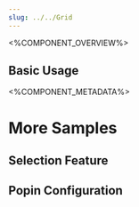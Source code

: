```yaml
---
slug: ../../Grid
---
```



<%COMPONENT_OVERVIEW%>

## Basic Usage
<Basic />

<%COMPONENT_METADATA%>

# More Samples

## Selection Feature
<Selection />

## Popin Configuration
<Popin />
